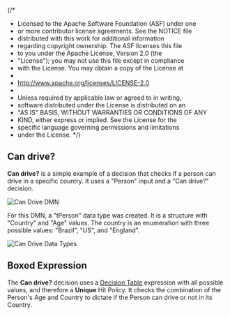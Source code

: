 {/*
 * Licensed to the Apache Software Foundation (ASF) under one
 * or more contributor license agreements.  See the NOTICE file
 * distributed with this work for additional information
 * regarding copyright ownership.  The ASF licenses this file
 * to you under the Apache License, Version 2.0 (the
 * "License"); you may not use this file except in compliance
 * with the License.  You may obtain a copy of the License at
 *
 *  http://www.apache.org/licenses/LICENSE-2.0
 *
 * Unless required by applicable law or agreed to in writing,
 * software distributed under the License is distributed on an
 * "AS IS" BASIS, WITHOUT WARRANTIES OR CONDITIONS OF ANY
 * KIND, either express or implied.  See the License for the
 * specific language governing permissions and limitations
 * under the License.
 */}


<Meta title="MDX/Use cases/Can drive?" of={CanDrive} />

## Can drive?

**Can drive?** is a simple example of a decision that checks if a person can drive in a specific country.
It uses a "Person" input and a "Can drive?" decision.

<p>
  <img src={"./can-drive-dmn.png"} alt="Can Drive DMN" title="Can Drive DMN" />
</p>

For this DMN, a "tPerson" data type was created. It is a structure with "Country" and "Age" values. The country is an enumeration
with three possible values: "Brazil", "US", and "England".

<p>
  <img src={"./can-drive-data-types.png"} alt="Can Drive Data Types" title="Can Drive Data Types" />
</p>

## Boxed Expression

The **Can drive?** decision uses a [Decision Table](/docs/boxed-expressions-decision-table--overview)
expression with all possible values, and therefore a **Unique**
Hit Policy. It checks the combination of the Person's Age and Country to dictate if the Person can drive or
not in its Country.

<Story of={CanDrive.Expression} />
